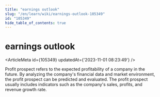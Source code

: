 ```yaml
---
title: "earnings outlook"
slug: "/en/learn/wiki/earnings-outlook-105349"
id: "105349"
hide_table_of_contents: true
---
```



# earnings outlook

<ArticleMeta id={105349} updatedAt={'2023-11-01 08:23:49'} />
<div className='border-solid border-b border-t-0 my-4 border-[var(--ifm-color-gray-300)]' />

Profit prospect refers to the expected profitability of a company in the future. By analyzing the company's financial data and market environment, the profit prospect can be predicted and evaluated. The profit prospect usually includes indicators such as the company's sales, profits, and revenue growth rate.
